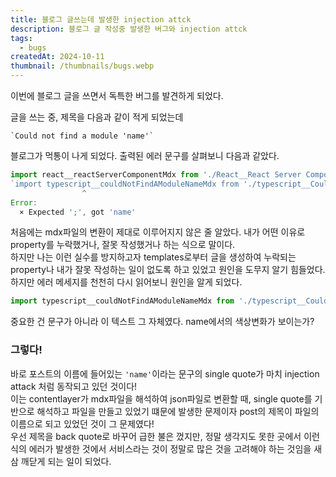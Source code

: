 ```yaml
---
title: 블로그 글쓰는데 발생한 injection attck
description: 블로그 글 작성중 발생한 버그와 injection attck
tags:
  - bugs
createdAt: 2024-10-11
thumbnail: /thumbnails/bugs.webp
---
```

이번에 블로그 글을 쓰면서 독특한 버그를 발견하게 되었다. 

글을 쓰는 중, 제목을 다음과 같이 적게 되었는데

```null
`Could not find a module 'name'`
```

블로그가 먹통이 나게 되었다. 출력된 에러 문구를 살펴보니 다음과 같았다. 

```javascript
import react__reactServerComponentMdx from './React__React Server Component.mdx.json' assert { type: 'json' }
`import typescript__couldNotFindAModuleNameMdx from './typescript__Could not find a module 'name'.mdx.json'` assert { type: 'json' }
				^
Error: 
  × Expected ';', got 'name'

```

처음에는 mdx파일의 변환이 제대로 이루어지지 않은 줄 알았다. 내가 어떤 이유로 property를 누락했거나, 잘못 작성했거나 하는 식으로 말이다.
<br/>
하지만 나는 이런 실수를 방지하고자 templates로부터 글을 생성하여 누락되는 property나 내가 잘못 작성하는 일이 없도록 하고 있었고 원인을 도무지 알기 힘들었다. 
<br/>
하지만 에러 메세지를 천천히 다시 읽어보니 원인을 알게 되었다. 

```javascript
import typescript__couldNotFindAModuleNameMdx from './typescript__Could not find a module 'name'.mdx.json'
```
중요한 건 문구가 아니라 이 텍스트 그 자체였다. name에서의 색상변화가 보이는가? 
### **그렇다!** 
바로 포스트의 이름에 들어있는 `'name'`이라는 문구의 single quote가 마치 injection attack 처럼 동작되고 있던 것이다! 
<br/>
이는 contentlayer가 mdx파일을 해석하여 json파일로 변환할 때, single quote를 기반으로 해석하고 파일을 만들고 있었기 떄문에 발생한 문제이자 post의 제목이 파일의 이름으로 되고 있었던 것이 그 문제였다! 
<br/>
우선 제목을 back quote로 바꾸어 급한 불은 껐지만, 정말 생각지도 못한 곳에서 이런 식의 에러가 발생한 것에서 서비스라는 것이 정말로 많은 것을 고려해야 하는 것임을 새삼 깨닫게 되는 일이 되었다.
<br/>